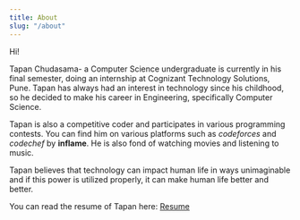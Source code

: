 ---
title: About
slug: "/about"
---

Hi!

Tapan Chudasama- a Computer Science undergraduate is currently in his final semester, doing an internship at Cognizant Technology Solutions, Pune. Tapan has always had an interest in technology since his childhood, so he decided to make his career in Engineering, specifically Computer Science. 

Tapan is also a competitive coder and participates in various programming contests. You can find him on various platforms such as *codeforces* and *codechef* by **inflame**. He is also fond of watching movies and listening to music. 

Tapan believes that technology can impact human life in ways unimaginable and if this power is utilized properly, it can make human life better and better.

You can read the resume of Tapan here: [Resume](https://shrinkerr.herokuapp.com/api/Hz0Z-AJAu)
